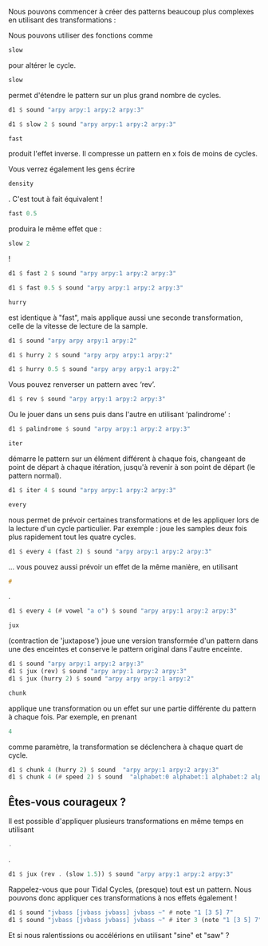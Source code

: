 <languages />
Nous pouvons commencer à créer des patterns beaucoup plus complexes en utilisant des transformations : 

Nous pouvons utiliser des fonctions comme <syntaxhighlight lang="haskell" inline>slow</syntaxhighlight> pour altérer le cycle.

<syntaxhighlight lang="haskell" inline>slow</syntaxhighlight> permet d'étendre le pattern sur un plus grand nombre de cycles.

<syntaxhighlight lang="haskell">
d1 $ sound "arpy arpy:1 arpy:2 arpy:3"

d1 $ slow 2 $ sound "arpy arpy:1 arpy:2 arpy:3"
</syntaxhighlight>

<syntaxhighlight lang="haskell" inline>fast</syntaxhighlight> produit l'effet inverse. Il compresse un pattern en x fois de moins de cycles.

Vous verrez également les gens écrire <syntaxhighlight lang="haskell" inline>density</syntaxhighlight>. C'est tout à fait équivalent !

<syntaxhighlight lang="haskell" inline>fast 0.5</syntaxhighlight> produira le même effet 
que : 
<syntaxhighlight lang="haskell" inline>slow 2</syntaxhighlight>!

<syntaxhighlight lang="haskell">
d1 $ fast 2 $ sound "arpy arpy:1 arpy:2 arpy:3"

d1 $ fast 0.5 $ sound "arpy arpy:1 arpy:2 arpy:3"
</syntaxhighlight>

<syntaxhighlight lang="haskell" inline>hurry</syntaxhighlight> est identique à "fast", mais applique aussi une seconde transformation, celle de la vitesse de lecture de la sample.

<syntaxhighlight lang="haskell">
d1 $ sound "arpy arpy arpy:1 arpy:2"

d1 $ hurry 2 $ sound "arpy arpy arpy:1 arpy:2"

d1 $ hurry 0.5 $ sound "arpy arpy arpy:1 arpy:2"
</syntaxhighlight>

Vous pouvez renverser un pattern avec ‘rev’.

<syntaxhighlight lang="haskell">
d1 $ rev $ sound "arpy arpy:1 arpy:2 arpy:3"
</syntaxhighlight>

Ou le jouer dans un sens puis dans l'autre en utilisant ‘palindrome’ :

<syntaxhighlight lang="haskell">
d1 $ palindrome $ sound "arpy arpy:1 arpy:2 arpy:3"
</syntaxhighlight>

<syntaxhighlight lang="haskell" inline>iter</syntaxhighlight> démarre le pattern sur un élément différent à chaque fois, changeant de point de départ à chaque itération, jusqu'à revenir à son point de départ (le pattern normal).

<syntaxhighlight lang="haskell">
d1 $ iter 4 $ sound "arpy arpy:1 arpy:2 arpy:3"
</syntaxhighlight>


<syntaxhighlight lang="haskell" inline>every</syntaxhighlight> nous permet de prévoir certaines transformations et de les appliquer lors de la lecture d'un cycle particulier. Par exemple : joue les samples deux fois plus rapidement tout les quatre cycles.

<syntaxhighlight lang="haskell">
d1 $ every 4 (fast 2) $ sound "arpy arpy:1 arpy:2 arpy:3"
</syntaxhighlight>

... vous pouvez aussi prévoir un effet de la même manière, en utilisant <syntaxhighlight lang="haskell" inline>#</syntaxhighlight>.

<syntaxhighlight lang="haskell">
d1 $ every 4 (# vowel "a o") $ sound "arpy arpy:1 arpy:2 arpy:3"
</syntaxhighlight>

<syntaxhighlight lang="haskell" inline>jux</syntaxhighlight> (contraction de  'juxtapose') joue une version transformée d'un pattern dans une des enceintes et conserve le pattern original dans l'autre enceinte.

<syntaxhighlight lang="haskell">
d1 $ sound "arpy arpy:1 arpy:2 arpy:3"
d1 $ jux (rev) $ sound "arpy arpy:1 arpy:2 arpy:3"
d1 $ jux (hurry 2) $ sound "arpy arpy arpy:1 arpy:2"
</syntaxhighlight>

<syntaxhighlight lang="haskell" inline>chunk</syntaxhighlight> applique une transformation ou un effet sur une partie différente du pattern à chaque fois. Par exemple, en prenant <syntaxhighlight lang="haskell" inline>4</syntaxhighlight> comme paramètre, la transformation se déclenchera à chaque quart de cycle.

<syntaxhighlight lang="haskell">
d1 $ chunk 4 (hurry 2) $ sound  "arpy arpy:1 arpy:2 arpy:3"
d1 $ chunk 4 (# speed 2) $ sound  "alphabet:0 alphabet:1 alphabet:2 alphabet:3"
</syntaxhighlight>

== Êtes-vous courageux ? ==

Il est possible d'appliquer plusieurs transformations en même temps en utilisant <syntaxhighlight lang="haskell" inline>.</syntaxhighlight>.

<syntaxhighlight lang="haskell">
d1 $ jux (rev . (slow 1.5)) $ sound "arpy arpy:1 arpy:2 arpy:3"
</syntaxhighlight>

Rappelez-vous que pour Tidal Cycles, (presque) tout est un pattern. Nous pouvons donc appliquer ces transformations à nos effets également !

<syntaxhighlight lang="haskell">
d1 $ sound "jvbass [jvbass jvbass] jvbass ~" # note "1 [3 5] 7"
d1 $ sound "jvbass [jvbass jvbass] jvbass ~" # iter 3 (note "1 [3 5] 7")
</syntaxhighlight>

Et si nous ralentissions ou accélérions en utilisant "sine" et "saw" ?